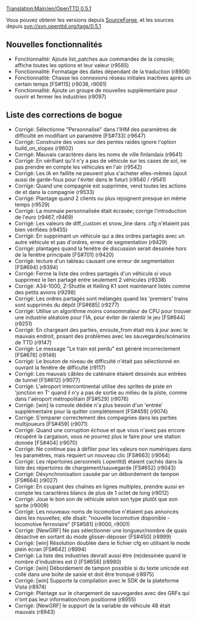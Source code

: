 [[Translation:Main/en/OpenTTD 0.5.1]]
{{fr/Livraison|prec=OpenTTD 0.5.0|suiv=OpenTTD 0.5.2|date=20/04/2007}}

Vous pouvez obtenir les versions depuis [http://sourceforge.net/project/showfiles.php?group_id=103924 SourceForge], et les sources depuis svn://svn.openttd.org/tags/0.5.1

==Nouvelles fonctionnalités==
* Fonctionnalité: Ajoute list_patches aux commandes de la console; affiche toutes les options  et leur valeur (r9565)
* Fonctionnalité: Formatage des dates dépendant de la traduction (r8906)
* Fonctionnalité: Chasse les connexions réseau initiales inactives après un certain temps [FS#115] (r9038, r9061)
* Fonctionnalité: Ajoute un groupe de nouvelles supplémentaire pour ouvrir et fermer les industries (r9097)

==Liste des corrections de bogue==
* Corrigé: Sélectionne "Personnalisé" dans l'IHM des paramètres de difficulté en modifiant un paramètre [FS#733] (r9647)
* Corrigé: Construire des voies sur des pentes raides ignore l'option build_on_slopes (r9602)
* Corrigé: Mauvais caractères dans les noms de ville finlandais (r9641)
* Corrigé: En vérifiant qu'il n'y a pas de véhicule sur les cases de sol, ne pas prendre en compte les véhicules en l'air (r9542)
* Corrigé: Les IA en faillite ne peuvent plus s'acheter elles-mêmes (ajout aussi de garde-fous pour l'éviter dans le futur) (r9540 / r9541)
* Corrigé: Quand une compagnie est supprimée, vend toutes les actions de et dans la compagnie (r9533)
* Corrigé: Plantage quand 2 clients ou plus rejoignent presque en même temps (r9529)
* Corrigé: La monnaie personnalisée était écrasée; corrige l'introduction de l'euro (r9467, r9469)
* Corrigé: Les valeurs de diff_custom et snow_line dans .cfg n'étaient pas bien vérifiées (r9455)
* Corrigé: En supprimant un véhicule qui a des ordres partagés avec un autre véhicule et pas d'ordres, erreur de segmentation (r9429)
* Corrigé: plantages quand la fenêtre de discussion serait dessinée hors de la fenêtre principale [FS#701] (r9420)
* Corrigé: lecture d'un tableau causant une erreur de segmentation [FS#694] (r9394)
* Corrigé: Ferme la liste des ordres partagés d'un véhicule si vous supprimez le lien partagé entre seulement 2 véhicules (r9338)
* Corrigé: A34-1000, Z-Shuttle et Kelling K1 sont maintenant listés comme des petits avions (r9298)
* Corrigé: Les ordres partagés sont mélangés quand les 'premiers' trains sont supprimés du dépôt [FS#685] (r9277)
* Corrigé: Utilise un algorithme moins consommateur de CPU pour trouver une industrie aléatoire pour l'IA, pour éviter de ralentir le jeu [FS#644] (r9251)
* Corrigé: En chargeant des parties, enroute_from était mis à jour avec le mauvais endroit, posant des problèmes avec les sauvegardes/scénarios de TTD (r9147)
* Corrigé: Le message "Le train est perdu" est généré incorrectement [FS#676] (r9146)
* Corrigé: Le bouton de niveau de difficulté n'était pas sélectionné en ouvrant la fenêtre de difficulté (r9117)
* Corrigé: Les mauvais câbles de caténaire étaient dessinés aux entrées de tunnel [FS#612] (r9077)
* Corrigé: L'aéroport intercontinental utilise des sprites de piste en 'jonction en T' quand il n'y a pas de sortie au milieu de la piste, comme dans l'aéroport métropolitain [FS#529] (r9076)
* Corrigé: [win] la console dédiée n'a plus besoin d'un 'entrée' supplémentaire pour la quitter complètement [FS#459] (r9074)
* Corrigé: S'emparer correctement des compagnies dans les parties multijoueurs [FS#459] (r9071)
* Corrigé: Quand une corruption échoue et que vous n'avez pas encore récupéré la cargaison, vous ne pourrez plus le faire pour une station donnée [FS#404] (r9070)
* Corrigé: Ne continue pas à défiler pour les valeurs non numériques dans les paramètres, mais requiert un nouveau clic [FS#663] (r9064)
* Corrigé: Les répertoires personnels (.openttd) étaient cachés dans la liste des répertoires de chargement/sauvegarde [FS#652] (r9043)
* Corrigé: Désynchronisation causée par un débordement de tampon [FS#664] (r9027)
* Corrigé: En coupant des chaînes en lignes multiples, prendre aussi en compte les caractères blancs de plus de 1 octet de long (r9012)
* Corrigé: Joue le bon son de véhicule selon son type plutôt que son sprite (r9009)
* Corrigé: Les nouveaux noms de locomotive n'étaient pas annoncés dans les nouvelles; elle disait: "nouvelle locomotive disponible - locomotive ferroviaire" [FS#581] (r9000, r9001)
* Corrigé: [NewGRF] Ne pas sélectionner une longueur/nombre de quais désactivé en sortant du mode glisser-déposer [FS#450] (r8999)
* Corrigé: [win] Résolution doublée dans le fichier cfg en utilisant le mode plein écran [FS#642] (r8994)
* Corrigé: La liste des industries devrait aussi être (re)dessinée quand le nombre d'industries est 0 [FS#656] (r8980)
* Corrigé: [win] Débordement de tampon possible si du texte unicode est collé dans une boîte de saisie et doit être tronqué (r8975)
* Corrigé: [win] Supporte la compilation avec le SDK de la plateforme Vista (r8974)
* Corrigé: Plantage sur le chargement de sauvegardes avec des GRFs qui n'ont pas leur information/nom positionné (r8955)
* Corrigé: [NewGRF] le support de la variable de véhicule 48 était mauvais (r8943)